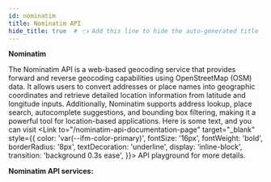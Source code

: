 ```yaml
---
id: nominatim
title: Nominatim API
hide_title: true  # 👈 Add this line to hide the auto-generated title
---
```


**Nominatim**

The Nominatim API is a web-based geocoding service that provides forward and reverse geocoding capabilities using OpenStreetMap (OSM) data. It allows users to convert addresses or place names into geographic coordinates and retrieve detailed location information from latitude and longitude inputs. Additionally, Nominatim supports address lookup, place search, autocomplete suggestions, and bounding box filtering, making it a powerful tool for location-based applications. Here is some text,
and you can visit <Link to="/nominatim-api-documentation-page"
target="_blank"
style={{ 
  color: 'var(--ifm-color-primary)', 
  fontSize: '16px',
  fontWeight: 'bold',
  borderRadius: '8px',
  textDecoration: 'underline',
  display: 'inline-block',
  transition: 'background 0.3s ease',
}}> API playground </Link> for more details.

**Nominatim API services:**
<NominatimServicesListContainer />